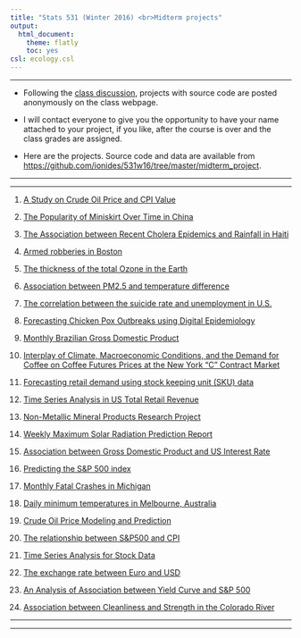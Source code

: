```yaml
---
title: "Stats 531 (Winter 2016) <br>Midterm projects"
output:
  html_document:
    theme: flatly
    toc: yes
csl: ecology.csl
---
```


------

* Following the [class discussion](http://ionides.github.io/531w16/hw/summary06.html), projects with source code are posted anonymously on the class webpage.

* I will contact everyone to give you the opportunity to have your name attached to your project, if you like, after the course is over and the class grades are assigned.

* Here are the projects. Source code and data are available from [https://github.com/ionides/531w16/tree/master/midterm_project](https://github.com/ionides/531w16/tree/master/midterm_project).


----------

----------

1. [A Study on Crude Oil Price and CPI Value](https://ionides.github.io/531w16/midterm_project/project1/Stats_531_Midterm_Project.html)

2. [The Popularity of Miniskirt Over Time in China](https://ionides.github.io/531w16/midterm_project/project2/midterm.Rmd)

3. [The Association between Recent Cholera Epidemics and Rainfall in Haiti](https://ionides.github.io/531w16/midterm_project/project3/midterm_project.html)

4. [Armed robberies in Boston](https://ionides.github.io/531w16/midterm_project/project4/Stats_531_Midterm_Project.html)

5. [The thickness of the total Ozone in the Earth](https://ionides.github.io/531w16/midterm_project/project5/mid_term.html)

6. [Association between PM2.5 and temperature difference](https://ionides.github.io/531w16/midterm_project/project6/midterm_project.html)

7. [The correlation between the suicide rate and unemployment in U.S.](https://ionides.github.io/531w16/midterm_project/project7/Midterm_Project.html)

8. [Forecasting Chicken Pox Outbreaks using Digital Epidemiology](https://ionides.github.io/531w16/midterm_project/project8/Midterm.pdf)

9. [Monthly Brazilian Gross Domestic Product](https://ionides.github.io/531w16/midterm_project/project9/531_midtermproject.html)

10. [Interplay of Climate, Macroeconomic Conditions, and the Demand for Coffee on Coffee Futures Prices at the New York “C” Contract Market](https://ionides.github.io/531w16/midterm_project/project10/midtermproject.html)

11. [Forecasting retail demand using stock keeping unit (SKU) data](https://ionides.github.io/531w16/midterm_project/project11/Mid_Term_project.htm)

12. [Time Series Analysis in US Total Retail Revenue](https://ionides.github.io/531w16/midterm_project/project12/pro1.html)

13. [Non-Metallic Mineral Products Research Project](https://ionides.github.io/531w16/midterm_project/project13/Midterm_Project_Report.html)

14. [Weekly Maximum Solar Radiation Prediction Report](https://ionides.github.io/531w16/midterm_project/project14/Stats531_Midterm_Project.html)

15. [Association between Gross Domestic Product and US Interest Rate](https://ionides.github.io/531w16/midterm_project/project15/midproject.html)

16. [Predicting the S&P 500 index](https://ionides.github.io/531w16/midterm_project/project16/Midterm_Project.html)

17. [Monthly Fatal Crashes in Michigan](https://ionides.github.io/531w16/midterm_project/project17/midterm_project_-_montyly_fatal_crashes_in_michigan.html)

18. [Daily minimum temperatures in Melbourne, Australia](https://ionides.github.io/531w16/midterm_project/project18/stats531_midterm_project.html)

19. [Crude Oil Price Modeling and Prediction](https://ionides.github.io/531w16/midterm_project/project19/crude_oil_price.html)

20. [The relationship between S&P500 and CPI](https://ionides.github.io/531w16/midterm_project/project20/midterm.html)

21. [Time Series Analysis for Stock Data](https://ionides.github.io/531w16/midterm_project/project21/531-Midterm_Project.html)

22. [The exchange rate between Euro and USD](https://ionides.github.io/531w16/midterm_project/project22/mid-project.html)

23. [An Analysis of Association between Yield Curve and S&P 500](https://ionides.github.io/531w16/midterm_project/project23/531-MidProject.html)

24. [Association between Cleanliness and Strength in the Colorado River](https://ionides.github.io/531w16/midterm_project/project24/midterm_project.html)

----------

-----------

